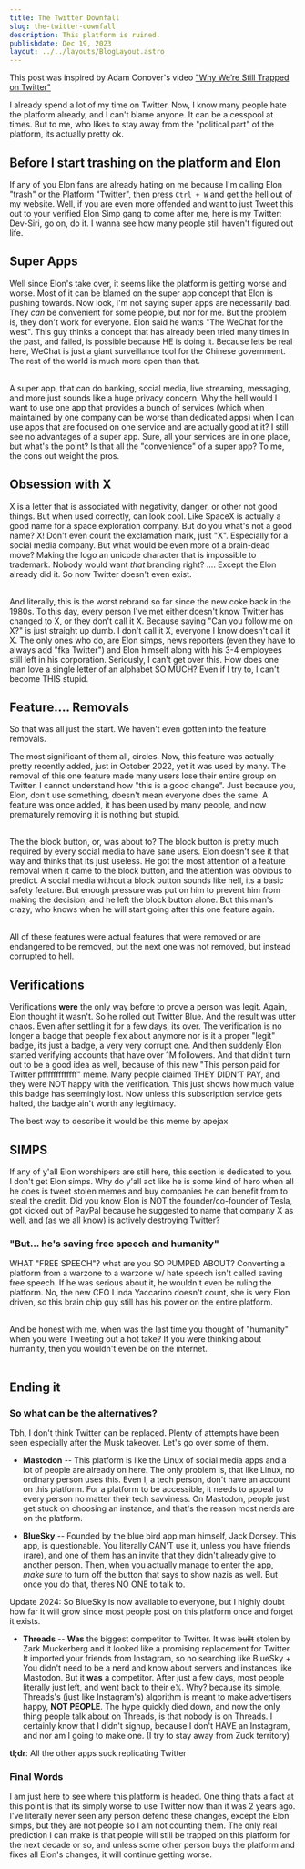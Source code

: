 ```yaml
---
title: The Twitter Downfall
slug: the-twitter-downfall
description: This platform is ruined.
publishdate: Dec 19, 2023
layout: ../../layouts/BlogLayout.astro
---
```




This post was inspired by <SocialMediaLink username="@TheAdamConover" variant="youtube">Adam Conover's</SocialMediaLink> video ["Why We’re Still Trapped on Twitter"](https://youtube.com/watch?v=7-tUhFpbXLk)

I already spend a lot of my time on Twitter. Now, I know many people hate the platform already, and I can't blame anyone. It can be a cesspool at times. But to me, who likes to stay away from the "political part" of the platform, its actually pretty ok.

## Before I start trashing on the platform and Elon

If any of you Elon fans are already hating on me because I'm calling Elon "trash" or the Platform "Twitter", then press `Ctrl + W` and get the hell out of my website. Well, if you are even more offended and want to just Tweet this out to your verified Elon Simp gang to come after me, here is my Twitter: <SocialMediaLink username="@DevSiriTweets" variant="twitter">Dev-Siri</SocialMediaLink>, go on, do it. I wanna see how many people still haven't figured out life.

## Super Apps

Well since Elon's take over, it seems like the platform is getting worse and worse. Most of it can be blamed on the super app concept that Elon is pushing towards. Now look, I'm not saying super apps are necessarily bad. They _can_ be convenient for some people, but nor for me. But the problem is, they don't work for everyone. Elon said he wants "The WeChat for the west". This guy thinks a concept that has already been tried many times in the past, and failed, is possible because HE is doing it. Because lets be real here, WeChat is just a giant surveillance tool for the Chinese government. The rest of the world is much more open than that. <br /> <br />

A super app, that can do banking, social media, live streaming, messaging, and more just sounds like a huge privacy concern. Why the hell would I want to use one app that provides a bunch of services (which when maintained by one company can be worse than dedicated apps) when I can use apps that are focused on one service and are actually good at it?
I still see no advantages of a super app. Sure, all your services are in one place, but what's the point? Is that all the "convenience" of a super app? To me, the cons out weight the pros.

## Obsession with X

X is a letter that is associated with negativity, danger, or other not good things. But when used correctly, can look cool. Like SpaceX is actually a good name for a space exploration company. But do you what's not a good name? X! Don't even count the exclamation mark, just "X". Especially for a social media company. But what would be even more of a brain-dead move? Making the logo an unicode character that is impossible to trademark. Nobody would want _that_ branding right? .... Except the Elon already did it. So now Twitter doesn't even exist. <br /> <br />

And literally, this is the worst rebrand so far since the new coke back in the 1980s. To this day, every person I've met either doesn't know Twitter has changed to X, or they don't call it X. Because saying "Can you follow me on X?" is just straight up dumb. I don't call it X, everyone I know doesn't call it X. The only ones who do, are Elon simps, news reporters (even they have to always add "fka Twitter") and Elon himself along with his 3-4 employees still left in his corporation. Seriously, I can't get over this. How does one man love a single letter of an alphabet SO MUCH? Even if I try to, I can't become THIS stupid.

## Feature.... Removals

So that was all just the start. We haven't even gotten into the feature removals.

The most significant of them all, circles. Now, this feature was actually pretty recently added, just in October 2022, yet it was used by many. The removal of this one feature made many users lose their entire group on Twitter. I cannot understand how "this is a good change". Just because you, Elon, don't use something, doesn't mean everyone does the same. A feature was once added, it has been used by many people, and now prematurely removing it is nothing but stupid. <br /> <br />

The the block button, or, was about to? The block button is pretty much required by every social media to have sane users. Elon doesn't see it that way and thinks that its just useless. He got the most attention of a feature removal when it came to the block button, and the attention was obvious to predict. A social media without a block button sounds like hell, its a basic safety feature. But enough pressure was put on him to prevent him from making the decision, and he left the block button alone. But this man's crazy, who knows when he will start going after this one feature again. <br /> <br />

All of these features were actual features that were removed or are endangered to be removed, but the next one was not removed, but instead corrupted to hell.

## Verifications

Verifications **were** the only way before to prove a person was legit. Again, Elon thought it wasn't. So he rolled out Twitter Blue. And the result was utter chaos. Even after settling it for a few days, its over. The verification is no longer a badge that people flex about anymore nor is it a proper "legit" badge, its just a badge, a very very corrupt one. And then suddenly Elon started verifying accounts that have over 1M followers. And that didn't turn out to be a good idea as well, because of this new "This person paid for Twitter pfffffffffffff" meme. Many people claimed THEY DIDN'T PAY, and they were NOT happy with the verification. This just shows how much value this badge has seemingly lost. Now unless this subscription service gets halted, the badge ain't worth any legitimacy.

The best way to describe it would be this meme by <SocialMediaLink username="@jaxaping" variant="twitter">apejax</SocialMediaLink>

<Tweet id="1757966526366519675" />

## SIMPS

If any of y'all Elon worshipers are still here, this section is dedicated to you. I don't get Elon simps. Why do y'all act like he is some kind of hero when all he does is tweet stolen memes and buy companies he can benefit from to steal the credit. Did you know Elon is NOT the founder/co-founder of Tesla, got kicked out of PayPal because he suggested to name that company X as well, and (as we all know) is actively destroying Twitter?

### "But... he's saving free speech and humanity"

WHAT "FREE SPEECH"? what are you SO PUMPED ABOUT? Converting a platform from a warzone to a warzone w/ hate speech isn't called saving free speech. If he was serious about it, he wouldn't even be ruling the platform. No, the new CEO Linda Yaccarino doesn't count, she is very Elon driven, so this brain chip guy still has his power on the entire platform. <br /> <br />

And be honest with me, when was the last time you thought of "humanity" when you were Tweeting out a hot take? If you were thinking about humanity, then you wouldn't even be on the internet. <br /> <br />

## Ending it

### So what can be the alternatives?

Tbh, I don't think Twitter can be replaced. Plenty of attempts have been seen especially after the Musk takeover. Let's go over some of them.

- **Mastodon** -- This platform is like the Linux of social media apps and a lot of people are already on here. The only problem is, that like Linux, no ordinary person uses this. Even I, a tech person, don't have an account on this platform. For a platform to be accessible, it needs to appeal to every person no matter their tech savviness. On Mastodon, people just get stuck on choosing an instance, and that's the reason most nerds are on the platform.

- **BlueSky** -- Founded by the blue bird app man himself, Jack Dorsey. This app, is questionable. You literally CAN'T use it, unless you have friends (rare), and one of them has an invite that they didn't already give to another person. Then, when you actually manage to enter the app, _make sure_ to turn off the button that says to show nazis as well. But once you do that, theres NO ONE to talk to.

Update 2024: So BlueSky is now available to everyone, but I highly doubt how far it will grow since most people post on this platform once and forget it exists.

- **Threads** -- **Was** the biggest competitor to Twitter. It was ~~built~~ stolen by Zark Muckerberg and it looked like a promising replacement for Twitter. It imported your friends from Instagram, so no searching like BlueSky + You didn't need to be a nerd and know about servers and instances like Mastodon. But it **was** a competitor. After just a few days, most people literally just left, and went back to their e𝕏. Why? because its simple, Threads's (just like Instagram's) algorithm is meant to make advertisers happy, **NOT PEOPLE**. The hype quickly died down, and now the only thing people talk about on Threads, is that nobody is on Threads. I certainly know that I didn't signup, because I don't HAVE an Instagram, and nor am I going to make one. (I try to stay away from Zuck territory)

**tl;dr**: All the other apps suck replicating Twitter

### Final Words

I am just here to see where this platform is headed. One thing thats a fact at this point is that its simply worse to use Twitter now than it was 2 years ago. I've literally never seen any person defend these changes, except the Elon simps, but they are not people so I am not counting them. The only real prediction I can make is that people will still be trapped on this platform for the next decade or so, and unless some other person buys the platform and fixes all Elon's changes, it will continue getting worse.

